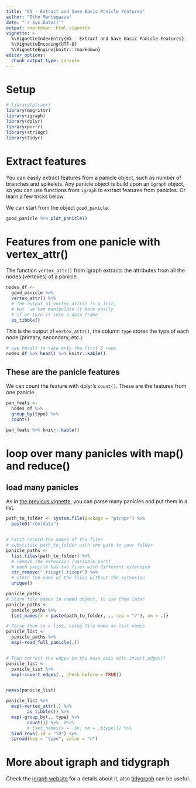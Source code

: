 ```yaml
---
title: "05 - Extract and Save Basic Panicle Features"
author: "Otho Mantegazza"
date: "`r Sys.Date()`"
output: rmarkdown::html_vignette
vignette: >
  %\VignetteIndexEntry{05 - Extract and Save Basic Panicle Features}
  %\VignetteEncoding{UTF-8}
  %\VignetteEngine{knitr::rmarkdown}
editor_options:
  chunk_output_type: console
---
```


# Setup

```r
# library(ptrapr)
library(magrittr)
library(igraph)
library(dplyr)
library(purrr)
library(stringr)
library(tidyr)
```

# Extract features

You can easily extract features from a panicle object, such as number of branches and spikelets. Any panicle object is build upon an `igraph` object, so you can use functions from `igraph` to extract features from panicles.  Or learn a few tricks below.

We can start from the object `good_panicle`.

```r
good_panicle %>% plot_panicle()
```

# Features from one panicle with vertex_attr()

The function `vertex_attr()` from igraph extracts the attributes from all the nodes (vertexes) of a panicle.

```r
nodes_df <- 
  good_panicle %>% 
  vertex_attr() %>% 
  # The output of vertex_attr() is a list,
  # but  we can manipulate it more easily 
  # if we turn it into a data frame
  as_tibble()
```

This is the output of `vertex_attr()`, the column `type` stores the type of each node (primary, secondary, etc.):

```r
# use head() to take only the first 6 rows
nodes_df %>% head() %>% knitr::kable()
```

## These are the panicle features

We can count the feature with dplyr's `count()`. These are the features from one panicle.

```r
pan_feats <- 
  nodes_df %>% 
  group_by(type) %>% 
  count()
```

```r
pan_feats %>% knitr::kable()
```

# loop over many panicles with map() and reduce()

## load many panicles

As in [the previous vignette](04-visualize-many-panicles-loop-r.html), you can parse many panicles and put them in a list.

```r
path_to_folder <- system.file(package = "ptrapr") %>%
  paste0("/extdata") 


# First record the names of the files
# substitute path_to_folder with the path to your folder
panicle_paths <- 
  list.files(path_to_folder) %>%
  # remove the extension (variable part)
  # each panicle has two files with different extension
  str_remove(".ricegr|.ricepr") %>%
  # store the name of the files without the extension
  unique()

panicle_paths
# Store file names in named object, to use them later
panicle_paths <-
  panicle_paths %>% 
  {set_names(x = paste(path_to_folder, ., sep = "/"), nm = .)}

# Parse them in a list, using file name as list names
panicle_list <- 
  panicle_paths %>%
  map(~read_full_panicle(.)) 


# Then correct the edges on the main axis with invert_edges()
panicle_list <- 
  panicle_list %>% 
  map(~invert_edges(., check_before = TRUE))


names(panicle_list)
```

```r
panicle_list %>% 
  map(~vertex_attr(.) %>%
        as_tibble()) %>% 
  map(~group_by(., type) %>%
        count()) %>%  #%>% 
        # {set_names(x = .$n, nm = .$type)}) %>% 
  bind_rows(.id = "id") %>% 
  spread(key = "type", value = "n")
```

# More about  igraph and tidygraph

Check the [igraph website](https://igraph.org/r/) for a details about it, also [tidygraph](https://www.data-imaginist.com/2017/introducing-tidygraph/) can be useful.
